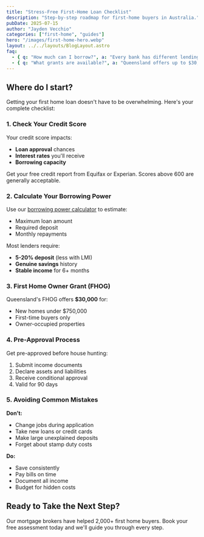 ```yaml
---
title: "Stress-Free First-Home Loan Checklist"
description: "Step-by-step roadmap for first-home buyers in Australia."
pubDate: 2025-07-15
author: "Jayden Vecchio"
categories: ["first-home", "guides"]
hero: "/images/first-home-hero.webp"
layout: ../../layouts/BlogLayout.astro
faq:
  - { q: "How much can I borrow?", a: "Every bank has different lending criteria. Most will lend up to 95% of the property value, but your borrowing power depends on income, expenses, and credit history." }
  - { q: "What grants are available?", a: "Queensland offers up to $30,000 for new homes under $750,000. Eligibility varies by state." }
---
```



## Where do I start?

Getting your first home loan doesn't have to be overwhelming. Here's your complete checklist:

### 1. Check Your Credit Score

Your credit score impacts:
- **Loan approval** chances
- **Interest rates** you'll receive
- **Borrowing capacity**

Get your free credit report from Equifax or Experian. Scores above 600 are generally acceptable.

### 2. Calculate Your Borrowing Power

Use our [borrowing power calculator](/calculators/borrowing-power) to estimate:
- Maximum loan amount
- Required deposit
- Monthly repayments

Most lenders require:
- **5-20% deposit** (less with LMI)
- **Genuine savings** history
- **Stable income** for 6+ months

### 3. First Home Owner Grant (FHOG)

Queensland's FHOG offers **$30,000** for:
- New homes under $750,000
- First-time buyers only
- Owner-occupied properties

<LeadForm />

### 4. Pre-Approval Process

Get pre-approved before house hunting:
1. Submit income documents
2. Declare assets and liabilities
3. Receive conditional approval
4. Valid for 90 days

### 5. Avoiding Common Mistakes

**Don't:**
- Change jobs during application
- Take new loans or credit cards
- Make large unexplained deposits
- Forget about stamp duty costs

**Do:**
- Save consistently
- Pay bills on time
- Document all income
- Budget for hidden costs

## Ready to Take the Next Step?

Our mortgage brokers have helped 2,000+ first home buyers. Book your free assessment today and we'll guide you through every step.